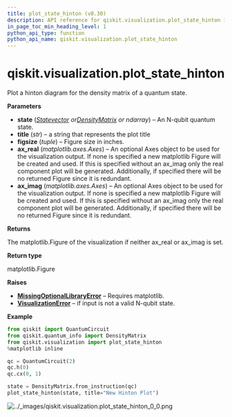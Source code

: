 ```yaml
---
title: plot_state_hinton (v0.30)
description: API reference for qiskit.visualization.plot_state_hinton in qiskit v0.30
in_page_toc_min_heading_level: 1
python_api_type: function
python_api_name: qiskit.visualization.plot_state_hinton
---
```


<span id="qiskit-visualization-plot-state-hinton" />

# qiskit.visualization.plot\_state\_hinton

<Function id="qiskit.visualization.plot_state_hinton" isDedicatedPage={true} github="https://github.com/qiskit/qiskit/tree/stable/0.18/qiskit/visualization/state_visualization.py" signature="plot_state_hinton(state, title='', figsize=None, ax_real=None, ax_imag=None, *, rho=None)">
  Plot a hinton diagram for the density matrix of a quantum state.

  **Parameters**

  *   **state** ([*Statevector*](qiskit.quantum_info.Statevector "qiskit.quantum_info.Statevector")  *or*[*DensityMatrix*](qiskit.quantum_info.DensityMatrix "qiskit.quantum_info.DensityMatrix") *or ndarray*) – An N-qubit quantum state.
  *   **title** (*str*) – a string that represents the plot title
  *   **figsize** (*tuple*) – Figure size in inches.
  *   **ax\_real** (*matplotlib.axes.Axes*) – An optional Axes object to be used for the visualization output. If none is specified a new matplotlib Figure will be created and used. If this is specified without an ax\_imag only the real component plot will be generated. Additionally, if specified there will be no returned Figure since it is redundant.
  *   **ax\_imag** (*matplotlib.axes.Axes*) – An optional Axes object to be used for the visualization output. If none is specified a new matplotlib Figure will be created and used. If this is specified without an ax\_imag only the real component plot will be generated. Additionally, if specified there will be no returned Figure since it is redundant.

  **Returns**

  The matplotlib.Figure of the visualization if neither ax\_real or ax\_imag is set.

  **Return type**

  matplotlib.Figure

  **Raises**

  *   [**MissingOptionalLibraryError**](qiskit.aqua.MissingOptionalLibraryError "qiskit.aqua.MissingOptionalLibraryError") – Requires matplotlib.
  *   [**VisualizationError**](qiskit.visualization.VisualizationError "qiskit.visualization.VisualizationError") – if input is not a valid N-qubit state.

  **Example**

  ```python
  from qiskit import QuantumCircuit
  from qiskit.quantum_info import DensityMatrix
  from qiskit.visualization import plot_state_hinton
  %matplotlib inline

  qc = QuantumCircuit(2)
  qc.h(0)
  qc.cx(0, 1)

  state = DensityMatrix.from_instruction(qc)
  plot_state_hinton(state, title="New Hinton Plot")
  ```

  ![../\_images/qiskit.visualization.plot\_state\_hinton\_0\_0.png](/images/api/qiskit/0.30/qiskit.visualization.plot_state_hinton_0_0.png)
</Function>

